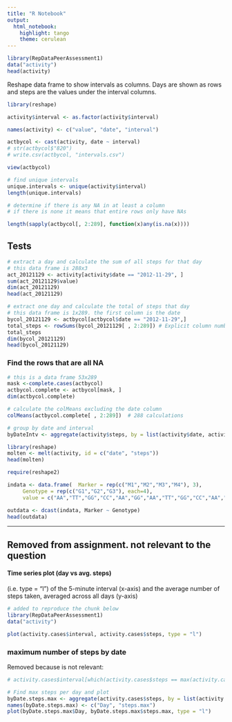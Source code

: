 ```yaml
---
title: "R Notebook"
output: 
  html_notebook: 
    highlight: tango
    theme: cerulean
---
```


```r
library(RepDataPeerAssessment1)
data("activity")
head(activity)
```


Reshape data frame to show intervals as columns. Days are shown as rows and steps are the values under the interval columns.

```r
library(reshape)

activity$interval <- as.factor(activity$interval)

names(activity) <- c("value", "date", "interval")

actbycol <- cast(activity, date ~ interval)
# str(actbycol$"820")
# write.csv(actbycol, "intervals.csv")

```

```r
view(actbycol)
```



```r
# find unique intervals
unique.intervals <- unique(activity$interval)
length(unique.intervals)
```

```r
# determine if there is any NA in at least a column
# if there is none it means that entire rows only have NAs

length(sapply(actbycol[, 2:289], function(x)any(is.na(x))))
```


## Tests

```r
# extract a day and calculate the sum of all steps for that day
# this data frame is 288x3
act_20121129 <- activity[activity$date == "2012-11-29", ]
sum(act_20121129$value)
dim(act_20121129)
head(act_20121129)
```


```r
# extract one day and calculate the total of steps that day
# this data frame is 1x289. the first column is the date
bycol_20121129 <- actbycol[actbycol$date == "2012-11-29",]
total_steps <- rowSums(bycol_20121129[ , 2:289]) # Explicit column numbers
total_steps
dim(bycol_20121129)
head(bycol_20121129)
```

### Find the rows that are all NA

```r
# this is a data frame 53x289
mask <-complete.cases(actbycol)
actbycol.complete <- actbycol[mask, ]
dim(actbycol.complete)

# calculate the colMeans excluding the date column
colMeans(actbycol.complete[ , 2:289])  # 288 calculations

```






















```r
# group by date and interval
byDateIntv <- aggregate(activity$steps, by = list(activity$date, activity$interval), max)
```


```r
library(reshape)
molten <- melt(activity, id = c("date", "steps"))
head(molten)
```




```r
require(reshape2)

indata <- data.frame(  Marker = rep(c("M1","M2","M3","M4"), 3),
     Genotype = rep(c("G1","G2","G3"), each=4),
     value = c("AA","TT","GG","CC","AA","GG","AA","TT","GG","CC","AA","GG") )

outdata <- dcast(indata, Marker ~ Genotype)
head(outdata)
```

----
## Removed from assignment. not relevant to the question

#### Time series plot (day vs avg. steps)
(i.e. type = "l") of the 5-minute interval (x-axis) and the average number of steps taken, averaged across all days (y-axis) 

```r
# added to reproduce the chunk below
library(RepDataPeerAssessment1)
data("activity")
```


```r
plot(activity.cases$interval, activity.cases$steps, type = "l")
```


### maximum number of steps by date
Removed because is not relevant:
```r
# activity.cases$interval[which(activity.cases$steps == max(activity.cases$steps))]
```

```r
# Find max steps per day and plot
byDate.steps.max <- aggregate(activity.cases$steps, by = list(activity.cases$date), max)
names(byDate.steps.max) <- c("Day", "steps.max")
plot(byDate.steps.max$Day, byDate.steps.max$steps.max, type = "l")
```






